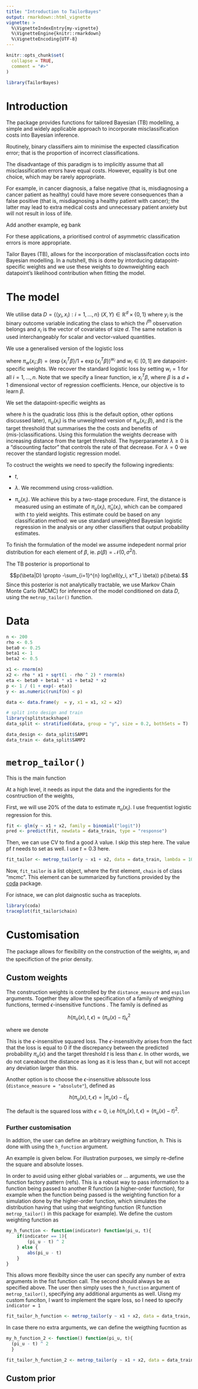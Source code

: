 ```yaml
---
title: "Introduction to TailorBayes"
output: rmarkdown::html_vignette
vignette: >
  %\VignetteIndexEntry{my-vignette}
  %\VignetteEngine{knitr::rmarkdown}
  %\VignetteEncoding{UTF-8}
---
```


```r
knitr::opts_chunk$set(
  collapse = TRUE,
  comment = "#>"
)
```

```r
library(TailorBayes)
```

# Introduction 

The package provides functions for tailored Bayesian (TB) modelling, a simple and widely applicable approach to incorporate misclassification costs into Bayesian inference.

Routinely, binary classifiers aim to minimise the expected classification error; that is the proportion of incorrect classifications.

The disadvantage of this paradigm is to implicitly assume that all misclassification
errors have equal costs. However, equality is but one choice, which may be rarely appropriate. 

For example, in cancer diagnosis, a false negative (that is, misdiagnosing a cancer patient as healthy) could have more severe consequences than a false positive (that is, misdiagnosing a healthy patient with cancer); the latter may lead to extra medical costs and unnecessary patient anxiety but will not result in loss of life. 

Add another example, eg bank 

For these applications, a prioritised control of asymmetric classification errors is
more appropriate.

Tailor Bayes (TB), allows for the incorporation of 
misclassifcation cocts into Bayesian modelling. In a nutshell, this is done by 
intorducing datapoint-specific weights and 
we use these weights to downweighting each datapoint's likelihood contribution when fitting the model.


# The model

We utilise data $D = \{ (y_i, x_i)  :i=  1, \dots, n \}$ $(X, Y) \in \mathbb{R}^d \times \{0, 1\}$ where $y_i$ is the binary outcome variable indicating the class to which the $i^{th}$ observation belongs and $x_i$ is the vector of covariates of size $d$. The same notation is used interchangeably for scalar and vector-valued quantities. 

We use a generalised version of the logistic loss 

\begin{equation}
   \ell(y_i, x^T_i \beta) = -(\pi_w(x_i;\beta))^{y_i} (1- \pi_w(x_i;\beta))^{1-y_i},
   \label{hand_loss}
\end{equation}

where $\pi_w(x_i;\beta)=  (\exp \{ {x^T_i \beta} \}/ 1 + \exp\{ {x^T_i \beta}\})^{w_i}$ and $w_i \in[0,1]$ are datapoint-specific weights. We recover the standard logistic loss by setting $w_i = 1$ for all $i = 1, \dots ,n$. Note that we specify a linear function, ie $x^T_i \beta$, where $\beta$ is a $d + 1$ dimensional vector of regression coefficients. Hence, our objective is to learn $\beta$.

We set the datapoint-specific weights as 

\begin{equation}
    w_i = \exp \big \{-\lambda h(\pi_u(x_i), t) \big \} = \exp \big \{-\lambda (\pi_u(x_i) - t)^2 \big \},
    \label{weights}
\end{equation}

where $h$ is the quadratic loss (this is the default option, other options discussed later), $\pi_u(x_i)$ is the unweighted version of $\pi_w(x_i;\beta)$, and $t$ is the target threshold that summarises the the costs and benefits of (mis-)classifications. Using this formulation the weights decrease with increasing distance from the target threshold. The hyperparameter $\lambda \ge 0$ is a "discounting factor" that controls the rate of that decrease.  For $\lambda = 0$  we recover the standard logistic regression model. 

To costruct the weights we need to specify the following ingredients: 

- $t$,  

- $\lambda$. We recommend using cross-validtion. 

- $\pi_u(x_i)$. We achieve this by a two-stage procedure. First, the distance is measured using an estimate of $\pi_u(x_i)$, $\hat{\pi}_u(x_i)$, which
can be compared with $t$ to yield weights. This estimate could be based on any classification
method: we use standard unweighted Bayesian logistic regression in the analysis or any other classifiers that output probability estimates. 

To finish the formulation of the model we assume indepedent normal prior distribution for each element of $\beta$, ie. $p(\beta) = \mathcal{N}(0, \sigma^2I)$.

The TB posterior is proportional to

$$p(\beta|D) \propto -\sum_{i=1}^{n} log(\ell(y_i, x^T_i \beta)) p(\beta).$$
Since this posterior is not analytically tractable, we use Markov Chain Monte Carlo (MCMC) for inference of the model conditioned on data $D$, using the `metrop_tailor()` function. 

# Data

```r
n <- 200
rho <- 0.5
beta0 <- 0.25
beta1 <- 1
beta2 <- 0.5

x1 <- rnorm(n)
x2 <- rho * x1 + sqrt(1 - rho ^ 2) * rnorm(n)
eta <- beta0 + beta1 * x1 + beta2 * x2
p <- 1 / (1 + exp(- eta))
y <- as.numeric(runif(n) < p)

data <- data.frame(y  = y, x1 = x1, x2 = x2)
```

```r
# split into design and train
library(splitstackshape)
data_split <- stratified(data, group = "y", size = 0.2, bothSets = T)

data_design <- data_split$SAMP1
data_train <- data_split$SAMP2
```

# `metrop_tailor()`
This is the main function 

At a high level, it needs as input the data and the ingredients for the cosntruction of the weights,



First, we will use 20% of the data to estimate $\pi_u(x_i)$. I use frequentist logistic regression for this. 

```r
fit <- glm(y ~ x1 + x2, family = binomial("logit"))
pred <- predict(fit, newdata = data_train, type = "response")
```

Then, we can use CV to find a good $\lambda$ value. I skip this step here. The value pf $t$ needs to set as well. I use $t = 0.3$ here. 

```r
fit_tailor <- metrop_tailor(y ~ x1 + x2, data = data_train, lambda = 10, pi_u = pred, t = 0.3)
```

Now, `fit_tailor` is a list object, where the first element, `chain` is of class "mcmc". This element can be summarized by functions provided by the [coda](https://cran.r-project.org/web/packages/coda/index.html) package.

For istnace, we can plot  daignostic sucha as traceplots.
```r
library(coda)
traceplot(fit_tailor$chain)
```

# Customisation 

The package allows for flexibility on the construction of the weights, $w_i$ and the specifiction of the prior density. 

## Custom weights
The construction weights is controlled by the `distance_measure` and `espilon` arguments. Together they allow the specification of a family of weigthing functions, termed $\epsilon$-insensitive functions \cite{vapnik1998statistical}. The family is defined as

$$ h(\pi_u(x), t, \epsilon) = (\pi_u(x) - t)^2_{\epsilon}$$

where we denote 
\begin{equation}
 (\pi_u(x) - t)^2_{\epsilon} = 
  \begin{cases} 
   0 		& \text{if } (\pi_u(x) - t)^2 \leq \epsilon \\
   (\pi_u(x) - t)	- \epsilon	& \text{otherwise }   
  \end{cases}
\label{epsilon_insensitive}
\end{equation}

This is the $\epsilon$-insensitive squared loss. 
The $\epsilon$-insensitivity  arises  from  the  fact  that  the  loss  is  equal  to  0  if  the  discrepancy  between  the predicted  probability $\pi_u(x)$  and  the  target  threshold $t$ is  less  than $\epsilon$.   In  other  words,  we  do  not  careabout the distance as long as it is less than $\epsilon$,  but will not accept any deviation larger than this. 

Another option is to choose the $\epsilon$-insensitive ablssoute loss (`distance_measure = "absolute"`), defined as 

$$ h(\pi_u(x), t, \epsilon) = |\pi_u(x) - t|_{\epsilon} $$

The default is the squared loss with $\epsilon = 0$, i.e
$h(\pi_u(x), t, \epsilon) = (\pi_u(x) - t)^2$. 

### Further customisation
In addtion, the user can define an arbitrary weigthing function, $h$. This is done with using the `h_function` argument. 

An example is given below. For illustration purposes, we simply re-define the square and absolute losses. 

In order to avoid using either global variables or $\dots$ arguments, we use the function factory pattern (refs). This is a robust way to pass information to a function being
passed to another R function (a higher-order function), for example when
the function being passed is the weighting function for a
simulation done by the higher-order function, which simulates the distribution having that using that  weighting function (R function `metrop_tailor()` in this package for example). 
We define the custom weighting function as 

```r
my_h_function <- function(indicator) function(pi_u, t){
    if(indicator == 1){
        (pi_u - t) ^ 2
    } else {
        abs(pi_u - t)
    }
}
```

This allows more flexibilty since the user can specify any number of extra arguments in the fist function call. The second should always be as specified above. 
The user then simply uses the `h_function` argument of `metrop_tailor()`, specifying any additional arguments as well. Uisng my custom funciton, I want to implement the sqare loss, so I need to specify `indicator = 1` 

```r
fit_tailor_h_function <- metrop_tailor(y ~ x1 + x2, data = data_train, lambda = 10, pi_u = pred, t = 0.3, h_function = my_h_function(indicator = 1))
```

In case there no extra arguments, we can define the weigthing fucntion as 

```r
my_h_function_2 <- function() function(pi_u, t){
  (pi_u - t) ^ 2
  }
```

```r
fit_tailor_h_function_2 <- metrop_tailor(y ~ x1 + x2, data = data_train, lambda = 10, pi_u = pred, t = 0.3, h_function = my_h_function_2())
```

## Custom prior




